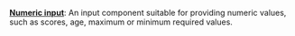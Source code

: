 **[Numeric input](/custom-tools/user-inputs/numeric-input)**: 
An input component suitable for providing numeric values, such as scores,
age, maximum or minimum  required values.